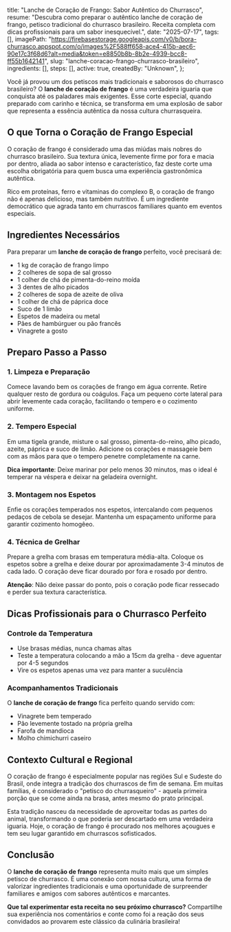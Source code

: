   title: "Lanche de Coração de Frango: Sabor Autêntico do Churrasco",
  resume: "Descubra como preparar o autêntico lanche de coração de frango, petisco tradicional do churrasco brasileiro. Receita completa com dicas profissionais para um sabor inesquecível.",
  date: "2025-07-17",
  tags: [],
  imagePath: "https://firebasestorage.googleapis.com/v0/b/bora-churrasco.appspot.com/o/images%2F588ff658-ace4-415b-aec6-90e17c3f68d6?alt=media&token=e8850b8b-8b2e-4939-bcc8-ff55b1642141",
  slug: "lanche-coracao-frango-churrasco-brasileiro",
  ingredients: [],
  steps: [],
  active: true,
  createdBy: "Unknown",
};

Você já provou um dos petiscos mais tradicionais e saborosos do churrasco brasileiro? O **lanche de coração de frango** é uma verdadeira iguaria que conquista até os paladares mais exigentes. Esse corte especial, quando preparado com carinho e técnica, se transforma em uma explosão de sabor que representa a essência autêntica da nossa cultura churrasqueira.

## O que Torna o Coração de Frango Especial

O coração de frango é considerado uma das miúdas mais nobres do churrasco brasileiro. Sua textura única, levemente firme por fora e macia por dentro, aliada ao sabor intenso e característico, faz deste corte uma escolha obrigatória para quem busca uma experiência gastronômica autêntica.

Rico em proteínas, ferro e vitaminas do complexo B, o coração de frango não é apenas delicioso, mas também nutritivo. É um ingrediente democrático que agrada tanto em churrascos familiares quanto em eventos especiais.

## Ingredientes Necessários

Para preparar um **lanche de coração de frango** perfeito, você precisará de:

- 1 kg de coração de frango limpo
- 2 colheres de sopa de sal grosso
- 1 colher de chá de pimenta-do-reino moída
- 3 dentes de alho picados
- 2 colheres de sopa de azeite de oliva
- 1 colher de chá de páprica doce
- Suco de 1 limão
- Espetos de madeira ou metal
- Pães de hambúrguer ou pão francês
- Vinagrete a gosto

## Preparo Passo a Passo

### 1. Limpeza e Preparação

Comece lavando bem os corações de frango em água corrente. Retire qualquer resto de gordura ou coágulos. Faça um pequeno corte lateral para abrir levemente cada coração, facilitando o tempero e o cozimento uniforme.

### 2. Tempero Especial

Em uma tigela grande, misture o sal grosso, pimenta-do-reino, alho picado, azeite, páprica e suco de limão. Adicione os corações e massageie bem com as mãos para que o tempero penetre completamente na carne. 

**Dica importante**: Deixe marinar por pelo menos 30 minutos, mas o ideal é temperar na véspera e deixar na geladeira overnight.

### 3. Montagem nos Espetos

Enfie os corações temperados nos espetos, intercalando com pequenos pedaços de cebola se desejar. Mantenha um espaçamento uniforme para garantir cozimento homogêeo.

### 4. Técnica de Grelhar

Prepare a grelha com brasas em temperatura média-alta. Coloque os espetos sobre a grelha e deixe dourar por aproximadamente 3-4 minutos de cada lado. O coração deve ficar dourado por fora e rosado por dentro.

**Atenção**: Não deixe passar do ponto, pois o coração pode ficar ressecado e perder sua textura característica.

## Dicas Profissionais para o Churrasco Perfeito

### Controle da Temperatura

- Use brasas médias, nunca chamas altas
- Teste a temperatura colocando a mão a 15cm da grelha - deve aguentar por 4-5 segundos
- Vire os espetos apenas uma vez para manter a suculência

### Acompanhamentos Tradicionais

O **lanche de coração de frango** fica perfeito quando servido com:

- Vinagrete bem temperado
- Pão levemente tostado na própria grelha
- Farofa de mandioca
- Molho chimichurri caseiro

## Contexto Cultural e Regional

O coração de frango é especialmente popular nas regiões Sul e Sudeste do Brasil, onde integra a tradição dos churrascos de fim de semana. Em muitas famílias, é considerado o "petisco do churrasqueiro" - aquela primeira porção que se come ainda na brasa, antes mesmo do prato principal.

Esta tradição nasceu da necessidade de aproveitar todas as partes do animal, transformando o que poderia ser descartado em uma verdadeira iguaria. Hoje, o coração de frango é procurado nos melhores açougues e tem seu lugar garantido em churrascos sofisticados.

## Conclusão

O **lanche de coração de frango** representa muito mais que um simples petisco de churrasco. É uma conexão com nossa cultura, uma forma de valorizar ingredientes tradicionais e uma oportunidade de surpreender familiares e amigos com sabores autênticos e marcantes.

**Que tal experimentar esta receita no seu próximo churrasco?** Compartilhe sua experiência nos comentários e conte como foi a reação dos seus convidados ao provarem este clássico da culinária brasileira!
